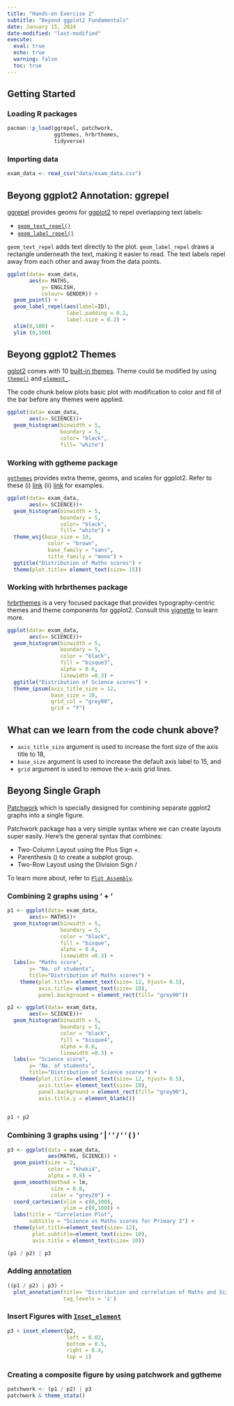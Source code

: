 ```yaml
---
title: "Hands-on Exercise 2"
subtitle: "Beyond ggplot2 Fundamentals"
date: January 15, 2024
date-modified: "last-modified"
execute: 
  eval: true
  echo: true
  warning: false
  toc: true
---
```


## Getting Started

### Loading R packages

```r
pacman::p_load(ggrepel, patchwork, 
               ggthemes, hrbrthemes,
               tidyverse) 
```

### Importing data

```r
exam_data <- read_csv("data/exam_data.csv")
```

## Beyong ggplot2 Annotation: ggrepel

[ggrepel](https://ggrepel.slowkow.com/) provides geoms for [ggplot2](https://ggplot2.tidyverse.org/) to repel overlapping text labels:

-   [`geom_text_repel()`](https://ggrepel.slowkow.com/reference/geom_text_repel)
-   [`geom_label_repel()`](https://ggrepel.slowkow.com/reference/geom_text_repel)

`geom_text_repel` adds text directly to the plot. `geom_label_repel` draws a rectangle underneath the text, making it easier to read. The text labels repel away from each other and away from the data points.

```r
ggplot(data= exam_data,
       aes(x= MATHS,
           y= ENGLISH,
           colour= GENDER)) +
  geom_point() +
  geom_label_repel(aes(label=ID),
                   label.padding = 0.2,
                   label.size = 0.2) +
  xlim(0,100) +
  ylim (0,100)

```

## Beyong ggplot2 Themes

[gglot2](https://ggplot2.tidyverse.org/) comes with 10 [built-in themes](https://ggplot2.tidyverse.org/reference/#themes). Theme could be modified by using [`theme()`](https://ggplot2.tidyverse.org/reference/theme.html) and [`element_`](https://ggplot2.tidyverse.org/reference/element.html).

The code chunk below plots basic plot with modification to color and fill of the bar before any themes were applied.

```r
ggplot(data= exam_data,
       aes(x= SCIENCE))+
  geom_histogram(binwidth = 5,
                 boundary = 5,
                 color= "black",
                 fill= "white") 
```

### Working with ggtheme package

[`ggthemes`](https://cran.r-project.org/web/packages/ggthemes/) provides extra theme, geoms, and scales for ggplot2. Refer to these (i) [link](https://jrnold.github.io/ggthemes/reference/index.html) (ii) [link](https://yutannihilation.github.io/allYourFigureAreBelongToUs/ggthemes/) for examples.

```r
ggplot(data= exam_data,
       aes(x= SCIENCE))+
  geom_histogram(binwidth = 5,
                 boundary = 5,
                 color= "black",
                 fill= "white") +
  theme_wsj(base_size = 10,
             color = "brown",
             base_family = "sans",
             title_family = "mono") +
  ggtitle("Distribution of Maths scores") +
  theme(plot.title= element_text(size= 15))
```

### Working with hrbrthemes package

[hrbrthemes](https://cinc.rud.is/web/packages/hrbrthemes/) is a very focused package that provides typography-centric themes and theme components for ggplot2. Consult this [vignette](https://cran.r-project.org/web/packages/hrbrthemes/vignettes/why_hrbrthemes.html) to learn more.

```r
ggplot(data= exam_data,
       aes(x= SCIENCE))+
  geom_histogram(binwidth = 5,
                 boundary = 5,
                 color = "black",
                 fill = "bisque3",
                 alpha = 0.6,
                 linewidth =0.3) +
  ggtitle("Distribution of Science scores") +
  theme_ipsum(axis_title_size = 12,
              base_size = 10,
              grid_col = "grey80",
              grid = "Y")
```

::: {.callout-tip appearance="simple"}
## What can we learn from the code chunk above?

-   `axis_title_size` argument is used to increase the font size of the axis title to 18,
-   `base_size` argument is used to increase the default axis label to 15, and
-   `grid` argument is used to remove the x-axis grid lines.
:::

## Beyong Single Graph

[Patchwork](https://patchwork.data-imaginist.com/) which is specially designed for combining separate ggplot2 graphs into a single figure.

Patchwork package has a very simple syntax where we can create layouts super easily. Here’s the general syntax that combines:

-   Two-Column Layout using the Plus Sign +.
-   Parenthesis () to create a subplot group.
-   Two-Row Layout using the Division Sign /

To learn more about, refer to [`Plot Assembly`](https://patchwork.data-imaginist.com/articles/guides/assembly.html).

### Combining 2 graphs using ' + '

```r
p1 <- ggplot(data= exam_data,
       aes(x= MATHS))+
  geom_histogram(binwidth = 5,
                 boundary = 5,
                 color = "black",
                 fill = "bisque",
                 alpha = 0.6,
                 linewidth =0.3) +
  labs(x= "Maths score",
       y= "No. of students",
       title="Distribution of Maths scores") +
    theme(plot.title= element_text(size= 12, hjust= 0.5),
          axis.title= element_text(size= 10),
          panel.background = element_rect(fill= "grey90"))

p2 <- ggplot(data= exam_data,
       aes(x= SCIENCE))+
  geom_histogram(binwidth = 5,
                 boundary = 5,
                 color = "black",
                 fill = "bisque4",
                 alpha = 0.6,
                 linewidth =0.3) +
  labs(x= "Science score",
       y= "No. of students",
       title="Distribution of Science scores") +
    theme(plot.title= element_text(size= 12, hjust= 0.5),
          axis.title= element_text(size= 10),
          panel.background = element_rect(fill= "grey90"),
          axis.title.y = element_blank())
          

p1 + p2

```

### Combining 3 graphs using ' \| ' ' / ' ' ( ) '

```r
p3 <- ggplot(data = exam_data,
             aes(MATHS, SCIENCE)) +
  geom_point(size = 2,
             color = "khaki4",
             alpha = 0.8) +
  geom_smooth(method = lm,
              size = 0.8,
              color = "grey20") +
  coord_cartesian(xlim = c(0,100),
                  ylim = c(0,100)) +
  labs(title = "Correlation Plot",
       subtitle = "Science vs Maths scores for Primary 3") +
  theme(plot.title=element_text(size= 12),
        plot.subtitle=element_text(size= 10),
        axis.title = element_text(size= 10))

(p1 / p2) | p3
```

### Adding [annotation](https://patchwork.data-imaginist.com/articles/guides/annotation.html)

```r
((p1 / p2) | p3) + 
  plot_annotation(title= "Distribution and correlation of Maths and Science scores for Primary 3 students",
                  tag_levels = 'i')
```

### Insert Figures with [`Inset_element`](https://patchwork.data-imaginist.com/reference/inset_element.html)

```r
p3 + inset_element(p2, 
                   left = 0.02, 
                   bottom = 0.5, 
                   right = 0.4, 
                   top = 1)
```

### Creating a composite figure by using patchwork and ggtheme

```r
patchwork <- (p1 / p2) | p3
patchwork & theme_stata()
```
